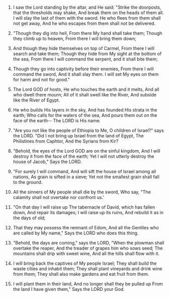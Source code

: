 
1. I saw the Lord standing by the altar, and He said: "Strike the doorposts, that the thresholds may shake, And break them on the heads of them all. I will slay the last of them with the sword. He who flees from them shall not get away, And he who escapes from them shall not be delivered.

2. "Though they dig into hell, From there My hand shall take them; Though they climb up to heaven, From there I will bring them down;

3. And though they hide themselves on top of Carmel, From there I will search and take them; Though they hide from My sight at the bottom of the sea, From there I will command the serpent, and it shall bite them;

4. Though they go into captivity before their enemies, From there I will command the sword, And it shall slay them. I will set My eyes on them for harm and not for good."

5. The Lord GOD of hosts, He who touches the earth and it melts, And all who dwell there mourn; All of it shall swell like the River, And subside like the River of Egypt.

6. He who builds His layers in the sky, And has founded His strata in the earth; Who calls for the waters of the sea, And pours them out on the face of the earth-- The LORD is His name.

7. "Are you not like the people of Ethiopia to Me, O children of Israel?" says the LORD. "Did I not bring up Israel from the land of Egypt, The Philistines from Caphtor, And the Syrians from Kir?

8. "Behold, the eyes of the Lord GOD are on the sinful kingdom, And I will destroy it from the face of the earth; Yet I will not utterly destroy the house of Jacob," Says the LORD.

9. "For surely I will command, And will sift the house of Israel among all nations, As grain is sifted in a sieve; Yet not the smallest grain shall fall to the ground.

10. All the sinners of My people shall die by the sword, Who say, "The calamity shall not overtake nor confront us.'

11. "On that day I will raise up The tabernacle of David, which has fallen down, And repair its damages; I will raise up its ruins, And rebuild it as in the days of old;

12. That they may possess the remnant of Edom, And all the Gentiles who are called by My name," Says the LORD who does this thing.

13. "Behold, the days are coming," says the LORD, "When the plowman shall overtake the reaper, And the treader of grapes him who sows seed; The mountains shall drip with sweet wine, And all the hills shall flow with it.

14. I will bring back the captives of My people Israel; They shall build the waste cities and inhabit them; They shall plant vineyards and drink wine from them; They shall also make gardens and eat fruit from them.

15. I will plant them in their land, And no longer shall they be pulled up From the land I have given them," Says the LORD your God.



